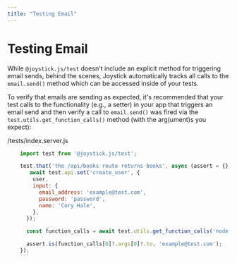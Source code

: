 ```yaml
---
title: "Testing Email"
---
```


# Testing Email

While `@joystick.js/test` doesn't include an explicit method for triggering email sends, behind the scenes, Joystick automatically tracks all calls to the `email.send()` method which can be accessed inside of your tests.

To verify that emails are sending as expected, it's recommended that your test calls to the functionality (e.g., a setter) in your app that triggers an email send and then verify a call to `email.send()` was fired via the `test.utils.get_function_calls()` method (with the arg(ument)s you expect):

/tests/index.server.js

```js
    import test from '@joystick.js/test';

    test.that('the /api/books route returns books', async (assert = {}) => {
       await test.api.set('create_user', {
        user,
        input: {
          email_address: 'example@test.com',
          password: 'password',
          name: 'Cory Hale',
        },
      });

      const function_calls = await test.utils.get_function_calls('node.email.send');

      assert.is(function_calls[0]?.args[0]?.to, 'example@test.com');
    });
    ```
